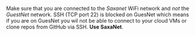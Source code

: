 ::: callout-important
Make sure that you are connected to the _Saxanet_ WiFi network and *not* the _GuestNet_ network. SSH (TCP port 22) is blocked on GuesNet which means if you are on GuesNet you wil not be able to connect to your cloud VMs or clone repos from GitHub via SSH. **Use SaxaNet**.
:::
